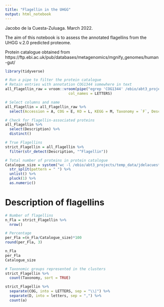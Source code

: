 ```yaml
---
title: "Flagellin in the UHGG"
output: html_notebook
---
```


Jacobo de la Cuesta-Zuluaga. March 2022.

The aim of this notebook is to assess the annotated flagellins from the UHGG v.2.0 predicted proteome.

Protein catalogue obtained from https://ftp.ebi.ac.uk/pub/databases/metagenomics/mgnify_genomes/human-gut/

```r
library(tidyverse)
```

```r
# Run a pipe to filter the protein catalogue
# Retain entries with annotation COG1344 somewhere in text
all_Flagellin_raw = vroom::vroom(pipe("egrep 'COG1344' /ebio/abt3_projects/temp_data/jdelacuesta/uhgp-90/uhgp-90_eggNOG.tsv"), 
                             col_names = LETTERS)

# Select columns and name
all_Flagellin = all_Flagellin_raw %>% 
  select(Accession = A, COG = E, KO = L, KEGG = M, Taxonomy = `F`, Description = H, Name = I)
```

```r
# Check for flagellin-associated proteins
all_Flagellin %>% 
  select(Description) %>% 
  distinct()

# True Flagellins
strict_Flagellin = all_Flagellin %>% 
  filter(str_detect(Description, "^Flagellin"))
```

```r
# Total number of proteins in protein catalogue
Catalogue_size = system("wc -l /ebio/abt3_projects/temp_data/jdelacuesta/uhgp-90/uhgp-90_eggNOG.tsv", intern = TRUE) %>% 
  str_split(pattern = " ") %>% 
  unlist() %>% 
  pluck(1) %>% 
  as.numeric()
```

# Description of flagellins
```r
# Number of flagellins
n_Fla = strict_Flagellin %>% 
  nrow()

# Percentage
per_Fla =(n_Fla/Catalogue_size)*100
round(per_Fla, 3)

n_Fla
per_Fla
Catalogue_size

```

```r
# Taxonomic groups represented in the clusters
strict_Flagellin %>% 
  count(Taxonomy, sort = TRUE) 

strict_Flagellin %>% 
  separate(COG, into = LETTERS, sep = "\\|") %>% 
  separate(D, into = letters, sep = ",") %>% 
  count(a)
```

